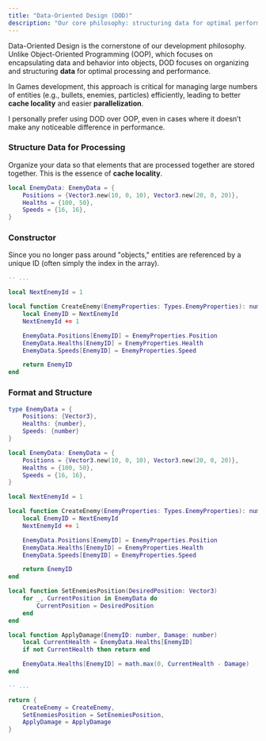 ```yaml
---
title: "Data-Oriented Design (DOD)"
description: "Our core philosophy: structuring data for optimal performance and maintainability, prioritizing systems over objects."
---
```


Data-Oriented Design is the cornerstone of our development philosophy. Unlike Object-Oriented Programming (OOP), which focuses on encapsulating data and behavior into objects, DOD focuses on organizing and structuring **data** for optimal processing and performance.

In Games development, this approach is critical for managing large numbers of entities (e.g., bullets, enemies, particles) efficiently, leading to better **cache locality** and easier **parallelization**.

<Note>
  I personally prefer using DOD over OOP, even in cases where it doesn’t make any noticeable difference in performance.
</Note>

### Structure Data for Processing

Organize your data so that elements that are processed together are stored together. This is the essence of **cache locality**.

```lua
local EnemyData: EnemyData = {
    Positions = {Vector3.new(10, 0, 10), Vector3.new(20, 0, 20)},
    Healths = {100, 50},
    Speeds = {16, 16},
}
```

### Constructor

Since you no longer pass around "objects," entities are referenced by a unique ID (often simply the index in the array).

```lua
-- ...

local NextEnemyId = 1

local function CreateEnemy(EnemyProperties: Types.EnemyProperties): number
	local EnemyID = NextEnemyId
	NextEnemyId += 1

	EnemyData.Positions[EnemyID] = EnemyProperties.Position
	EnemyData.Healths[EnemyID] = EnemyProperties.Health
	EnemyData.Speeds[EnemyID] = EnemyProperties.Speed

	return EnemyID
end
```

### Format and Structure

```lua
type EnemyData = {
	Positions: {Vector3},
	Healths: {number},
	Speeds: {number}
}

local EnemyData: EnemyData = {
    Positions = {Vector3.new(10, 0, 10), Vector3.new(20, 0, 20)},
    Healths = {100, 50},
    Speeds = {16, 16},
}

local NextEnemyId = 1

local function CreateEnemy(EnemyProperties: Types.EnemyProperties): number
	local EnemyID = NextEnemyId
	NextEnemyId += 1

	EnemyData.Positions[EnemyID] = EnemyProperties.Position
	EnemyData.Healths[EnemyID] = EnemyProperties.Health
	EnemyData.Speeds[EnemyID] = EnemyProperties.Speed

	return EnemyID
end

local function SetEnemiesPosition(DesiredPosition: Vector3)
	for _, CurrentPosition in EnemyData do
		CurrentPosition = DesiredPosition
	end
end

local function ApplyDamage(EnemyID: number, Damage: number)
	local CurrentHealth = EnemyData.Healths[EnemyID]
	if not CurrentHealth then return end

	EnemyData.Healths[EnemyID] = math.max(0, CurrentHealth - Damage)
end

-- ...

return {
	CreateEnemy = CreateEnemy,
	SetEnemiesPosition = SetEnemiesPosition,
	ApplyDamage = ApplyDamage
}
```